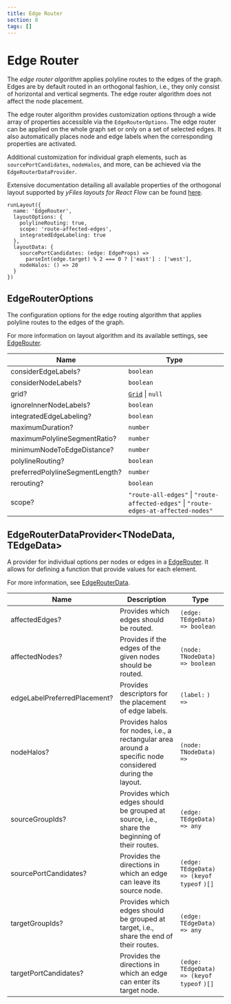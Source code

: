 ```yaml
---
title: Edge Router
section: 8
tags: []
---
```



#  Edge Router

The *edge router algorithm* applies polyline routes to the edges of the graph. Edges are by default routed in an orthogonal fashion,
i.e., they only consist of horizontal and vertical segments. The edge router algorithm does not affect the node placement.

The edge router algorithm provides customization options through a wide array of properties accessible
via the `EdgeRouterOptions`. The edge router can be applied on the whole graph set or only on a set of selected edges.
It also automatically places node and edge labels when the corresponding properties are activated.

Additional customization for individual graph elements, such as `sourcePortCandidates`, `nodeHalos`, and more, can be achieved via
the `EdgeRouterDataProvider`.

Extensive documentation detailing all available properties of the orthogonal layout supported by *yFiles layouts for React Flow* can be
found [here](https://docs.yworks.com/yfileshtml/#/api/EdgeRouter).

```tsx
runLayout({
  name: 'EdgeRouter',
  layoutOptions: {
    polylineRouting: true,
    scope: 'route-affected-edges',
    integratedEdgeLabeling: true
  },
  layoutData: {
    sourcePortCandidates: (edge: EdgeProps) =>
      parseInt(edge.target) % 2 === 0 ? ['east'] : ['west'],
    nodeHalos: () => 20
  }
})
```

## EdgeRouterOptions

The configuration options for the edge routing algorithm that applies polyline routes to the edges of the graph. <p> For more information on layout algorithm and its available settings, see [EdgeRouter](https://docs.yworks.com/yfileshtml/#/api/EdgeRouter). </p>

| Name | Type |
|---|---|
| <div id="consideredgelabels">considerEdgeLabels?</div> | `boolean` |
| <div id="considernodelabels">considerNodeLabels?</div> | `boolean` |
| <div id="grid">grid?</div> | [`Grid`](https://docs.yworks.com/yfileshtml/#/api/Grid) &#124; `null` |
| <div id="ignoreinnernodelabels">ignoreInnerNodeLabels?</div> | `boolean` |
| <div id="integratededgelabeling">integratedEdgeLabeling?</div> | `boolean` |
| <div id="maximumduration">maximumDuration?</div> | `number` |
| <div id="maximumpolylinesegmentratio">maximumPolylineSegmentRatio?</div> | `number` |
| <div id="minimumnodetoedgedistance">minimumNodeToEdgeDistance?</div> | `number` |
| <div id="polylinerouting">polylineRouting?</div> | `boolean` |
| <div id="preferredpolylinesegmentlength">preferredPolylineSegmentLength?</div> | `number` |
| <div id="rerouting">rerouting?</div> | `boolean` |
| <div id="scope">scope?</div> | `"route-all-edges"`  &#124; `"route-affected-edges"`  &#124; `"route-edges-at-affected-nodes"` |

## EdgeRouterDataProvider&lt;TNodeData, TEdgeData&gt;

A provider for individual options per nodes or edges in a [EdgeRouter](https://docs.yworks.com/yfileshtml/#/api/EdgeRouter). It allows for defining a function that provide values for each element.

For more information, see [EdgeRouterData](https://docs.yworks.com/yfileshtml/#/api/EdgeRouterData).

| Name | Description | Type |
|---|---|---|
| <div id="affectededges">affectedEdges?</div> |  Provides which edges should be routed. | `(edge: TEdgeData) => boolean` |
| <div id="affectednodes">affectedNodes?</div> |  Provides if the edges of the given nodes should be routed. | `(node: TNodeData) => boolean` |
| <div id="edgelabelpreferredplacement">edgeLabelPreferredPlacement?</div> |  Provides descriptors for the placement of edge labels. | `(label:` <TypeLink type="LabelData"/>`) =>` <TypeLink type="PreferredPlacementDescriptor"/>  |
| <div id="nodehalos">nodeHalos?</div> |  Provides halos for nodes, i.e., a rectangular area around a specific node considered during the layout. | `(node: TNodeData) => `<TypeLink type="NodeHalo"/> |
| <div id="sourcegroupids">sourceGroupIds?</div> |  Provides which edges should be grouped at source, i.e., share the beginning of their routes. | `(edge: TEdgeData) => any` |
| <div id="sourceportcandidates">sourcePortCandidates?</div> |  Provides the directions in which an edge can leave its source node. | `(edge: TEdgeData) => (keyof typeof` <TypeLink type="PortDirections"/>`)[]` |
| <div id="targetgroupids">targetGroupIds?</div> |  Provides which edges should be grouped at target, i.e., share the end of their routes. | `(edge: TEdgeData) => any` |
| <div id="targetportcandidates">targetPortCandidates?</div> |  Provides the directions in which an edge can enter its target node. | `(edge: TEdgeData) => (keyof typeof` <TypeLink type="PortDirections"/>`)[]` |
